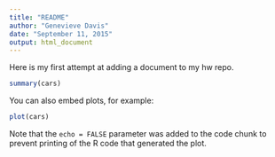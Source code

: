```yaml
---
title: "README"
author: "Genevieve Davis"
date: "September 11, 2015"
output: html_document
---
```


Here is my first attempt at adding a document to my hw repo. 

```r
summary(cars)
```

You can also embed plots, for example:

```r
plot(cars)
```

Note that the `echo = FALSE` parameter was added to the code chunk to prevent printing of the R code that generated the plot.
